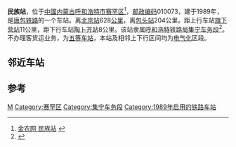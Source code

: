 {{about|唐包铁路的车站|其他名为“民族站”的车站|民族站 (消歧义)}}
{{Infobox China railway station
|车站名称 = 民族站
|图片 =
|图片介绍 = 
|车站拼音 = Minzu
|英文名称 = Minzu Railway Station
|车站代码 = 12566<ref>{{cite book|title=中华人民共和国铁路车站代码（GB/T 10302-2010）|publisher=中国标准出版社|year=2010|isbn=155066140495|ignore-isbn-error=true|pages=25}}</ref>
|电报码 = MZC
|拼音码 = MZU
|车站位置 = {{CHN}}[[内蒙古自治区|内蒙古]][[呼和浩特市|呼和浩特市]][[赛罕区|赛罕区]]
|坐标 = {{coord|40.8956831|N|112.0989179|E|display=inline,title}}
|归属 = [[呼和浩特铁路局|呼和浩特铁路局]][[集宁车务段|集宁车务段]]
|车站等级 = [[五等站_(中铁)|五等站]]
|线路 = [[唐包铁路|唐包铁路]]
}}
'''民族站'''，位于[[中华人民共和国|中國]][[内蒙古自治区|内蒙古]][[呼和浩特市|呼和浩特市]][[赛罕区|赛罕区]]<ref>[http://ww.agri.com.cn/railway/391.htm 金农网 民族站] {{Wayback|url=http://ww.agri.com.cn/railway/391.htm |date=20160305095201 }}</ref>，[[邮政编码|邮政编码]]010073，建于1989年，是[[唐包铁路|唐包铁路]]的一个车站。离[[北京站|北京站]]628[[公里|公里]]，离[[包头站|包头站]]204公里。距上行车站[[旗下营站|旗下营站]]11公里，距下行车站[[陶卜齐站|陶卜齐站]]8公里。该站隶属[[呼和浩特铁路局|呼和浩特铁路局]][[集宁车务段|集宁车务段]]<ref>{{cite web|url=http://rczp.china-railway.com.cn/huhetieluju/hhdwjj/public.jsp?id=MTk0Mg==|title=集宁车务段简介|publisher=中国铁路人才招聘网|accessdate=2017-10-09|archive-url=https://web.archive.org/web/20190219011355/http://rczp.china-railway.com.cn/huhetieluju/hhdwjj/public.jsp?id=MTk0Mg==|archive-date=2019-02-19|dead-url=yes}}</ref>。不办理客货运业务，为[[五等站_(中铁)|五等车站]]，本站及相邻上下行区间均为[[电气化|电气化]]区段。

== 邻近车站 ==
{{start rail box|[[File:China_Railways.svg|16px]] [[中国铁路|中国铁路]]}}
{{s-inop|[[旗下营站|旗下营站]]|{{站|曹妃甸北}}方向}}
{{s-line|[[唐包铁路|唐包铁路]]<br />← 17km 民族站 6km →{{0}}}}
{{s-inop|[[陶卜齐站|陶卜齐站]]|{{站|包头}}方向}}
{{end box}}

==参考==
<references />

{{唐包铁路}}
{{铁路车站小作品}}
{{内蒙古小作品}}

[[Category:呼和浩特市铁路车站|M]]
[[Category:赛罕区|Category:赛罕区]]
[[Category:集宁车务段|Category:集宁车务段]]
[[Category:1989年启用的铁路车站|Category:1989年启用的铁路车站]]